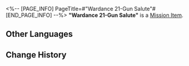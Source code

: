 <%-- [PAGE_INFO]
PageTitle=#"Wardance 21-Gun Salute"#
[END_PAGE_INFO] --%>
{{Item Infobox
|id          = 150055
|image       = Item Wardance 21-Gun Salute.png{{subst:void|<!--$UPLOAD:<<SpriteOutput/ItemFigures/140231.png>-<Item Wardance 21-Gun Salute.png>-<Item Icons>>-->}}
|type        = Mission Item
|invCategory = Missions
|rarity      = 3
|effect      = 
|description = The jade abacus given to you by artillery system engineer Old Bai of the Skysplitter. It contains a program he wrote that enables the Skysplitter to fire twenty-one ceremonial cannons.
}}
{{Description|''"You must fire the cannons. You absolutely must. You'll regret it if you don't!"''}}
'''"Wardance 21-Gun Salute"''' is a [[Mission Item]].

==Other Languages==
{{Other Languages
|en   = "Wardance 21-Gun Salute"
|zhs  = 「演武仪典二十一响」
|zht  = 「演武儀典二十一響」
|ja   = 「演武典礼、二十一発の礼砲」
|ko   = 「연무 의식에 울리는 21발」
|es   = Saludo de 21 cañonazos en la ceremonia de Habilidades Estelares de Combate
|fr   = «&nbsp;Au son des canons&nbsp;»
|ru   = «Двадцать один залп Церемонии боевых искусств»
|th   = "พิธีดวลยุทธ์: 21 นัด"
|vi   = "Lễ Diễn Võ: 21 Phát Pháo"
|de   = „Kampfkunstzeremonie: 21 Schüsse“
|id   = "Dua Puluh Satu Tembakan Meriam Ritual Bela Diri"
|pt   = "Saudação de 21 Armas da Dança da Guerra"
}}

==Change History==
{{Change History|2.5}}